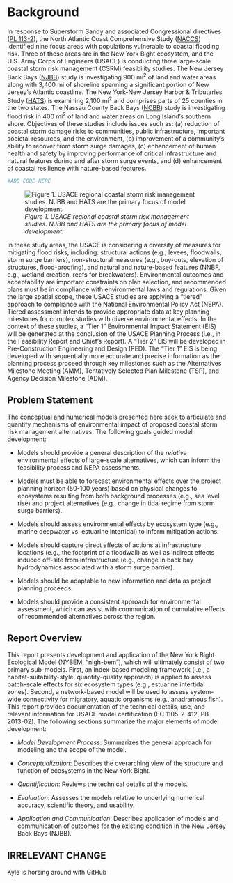 # Background

In response to Superstorm Sandy and associated Congressional directives ([PL 113-2](https://www.congress.gov/113/plaws/publ2/PLAW-113publ2.pdf)), the North Atlantic Coast Comprehensive Study ([NACCS](https://www.nad.usace.army.mil/CompStudy/)) identified nine focus areas with populations vulnerable to coastal flooding risk. Three of these areas are in the New York Bight ecosystem, and the U.S. Army Corps of Engineers (USACE) is conducting three large-scale coastal storm risk management (CSRM) feasibility studies. The New Jersey Back Bays ([NJBB](https://www.nap.usace.army.mil/Missions/Civil-Works/New-Jersey-Back-Bays-Coastal-Storm-Risk-Management/)) study is investigating 900 mi^2^ of land and water areas along with 3,400 mi of shoreline spanning a significant portion of New Jersey's Atlantic coastline. The New York-New Jersey Harbor & Tributaries Study ([HATS](https://www.nan.usace.army.mil/Missions/Civil-Works/Projects-in-New-York/New-York-New-Jersey-Harbor-Tributaries-Focus-Area-Feasibility-Study/)) is examining 2,100 mi^2^ and comprises parts of 25 counties in the two states.  The Nassau County Back Bays ([NCBB](https://www.nap.usace.army.mil/Missions/Civil-Works/Nassau-County-Back-Bays-Study/)) study is investigating flood risk in 400 mi^2^ of land and water areas on Long Island's southern shore. Objectives of these studies include issues such as: (a) reduction of coastal storm damage risks to communities, public infrastructure, important societal resources, and the environment, (b) improvement of a community's ability to recover from storm surge damages, (c) enhancement of human health and safety by improving performance of critical infrastructure and natural features during and after storm surge events, and (d) enhancement of coastal resilience with nature-based features.


```{r}
#ADD CODE HERE
```

![*Figure 1. USACE regional coastal storm risk management studies. NJBB and HATS are the primary focus of model development.*](ZZ_Fig01_USACE.Studies.jpeg)

In these study areas, the USACE is considering a diversity of measures for mitigating flood risks, including: structural actions (e.g., levees, floodwalls, storm surge barriers), non-structural measures (e.g., buy-outs, elevation of structures, flood-proofing), and natural and nature-based features (NNBF, e.g., wetland creation, reefs for breakwaters). Environmental outcomes and acceptability are important constraints on plan selection, and recommended plans must be in compliance with environmental laws and regulations. Given the large spatial scope, these USACE studies are applying a “tiered” approach to compliance with the National Environmental Policy Act (NEPA). Tiered assessment intends to provide appropriate data at key planning milestones for complex studies with diverse environmental effects. In the context of these studies, a “Tier 1” Environmental Impact Statement (EIS) will be generated at the conclusion of the USACE Planning Process (i.e., in the Feasibility Report and Chief’s Report). A “Tier 2” EIS will be developed in Pre-Construction Engineering and Design (PED). The “Tier 1” EIS is being developed with sequentially more accurate and precise information as the planning process proceed through key milestones such as the Alternatives Milestone Meeting (AMM), Tentatively Selected Plan Milestone (TSP), and Agency Decision Milestone (ADM).

## Problem Statement

The conceptual and numerical models presented here seek to articulate and quantify mechanisms of environmental impact of proposed coastal storm risk management alternatives. The following goals guided model development:

* Models should provide a general description of the _relative_ environmental effects of large-scale alternatives, which can inform the feasibility process and NEPA assessments.

* Models must be able to forecast environmental effects over the project planning horizon (50-100 years) based on physical changes to ecosystems resulting from both background processes (e.g., sea level rise) and project alternatives (e.g., change in tidal regime from storm surge barriers).

* Models should assess environmental effects by ecosystem type (e.g., marine deepwater vs. estuarine intertidal) to inform mitigation actions.

* Models should capture direct effects of actions at infrastructure locations (e.g., the footprint of a floodwall) as well as indirect effects induced off-site from infrastructure (e.g., change in back bay hydrodynamics associated with a storm surge barrier).

* Models should be adaptable to new information and data as project planning proceeds.

* Models should provide a consistent approach for environmental assessment, which can assist with communication of cumulative effects of recommended alternatives across the region.

## Report Overview

This report presents development and application of the New York Bight Ecological Model (NYBEM, “nigh-bem”), which will ultimately consist of two primary sub-models. First, an index-based modeling framework (i.e., a habitat-suitability-style, quantity-quality approach) is applied to assess patch-scale effects for six ecosystem types (e.g., estuarine intertidal zones). Second, a network-based model will be used to assess system-wide connectivity for migratory, aquatic organisms (e.g., anadramous fish). This report provides documentation of the technical details, use, and relevant information for USACE model certification (EC 1105-2-412, PB 2013-02). The following sections summarize the major elements of model development:

* _Model Development Process_: Summarizes the general approach for modeling and the scope of the model.

* _Conceptualization_: Describes the overarching view of the structure and function of ecosystems in the New York Bight.

* _Quantification_: Reviews the technical details of the models.

* _Evaluation_: Assesses the models relative to underlying numerical accuracy, scientific theory, and usability.

* _Application and Communication_: Describes application of models and communication of outcomes for the existing condition in the New Jersey Back Bays (NJBB).


## IRRELEVANT CHANGE

Kyle is horsing around with GitHub

